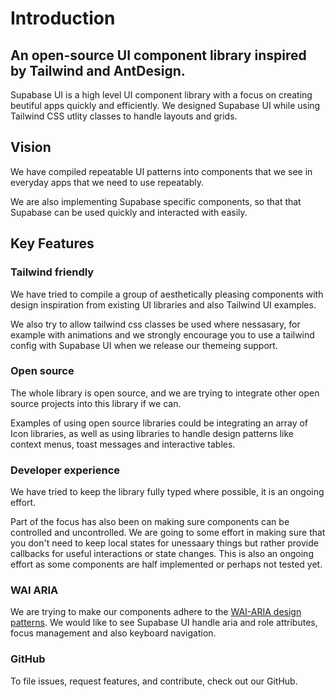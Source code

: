 # Introduction

## An open-source UI component library inspired by Tailwind and AntDesign.

Supabase UI is a high level UI component library with a focus on creating beutiful apps quickly and efficiently.
We designed Supabase UI while using Tailwind CSS utlity classes to handle layouts and grids.

## Vision

We have compiled repeatable UI patterns into components that we see in everyday apps that we need to use repeatably.

We are also implementing Supabase specific components, so that that Supabase can be used quickly and interacted with easily.

## Key Features

### Tailwind friendly

We have tried to compile a group of aesthetically pleasing components with design inspiration from existing UI libraries and also Tailwind UI examples.

We also try to allow tailwind css classes be used where nessasary, for example with animations and we strongly encourage you to use a tailwind config with Supabase UI when we release our themeing support.

### Open source

The whole library is open source, and we are trying to integrate other open source projects into this library if we can.

Examples of using open source libraries could be integrating an array of Icon libraries, as well as using libraries to handle design patterns like context menus, toast messages and interactive tables.

### Developer experience

We have tried to keep the library fully typed where possible, it is an ongoing effort.

Part of the focus has also been on making sure components can be controlled and uncontrolled.
We are going to some effort in making sure that you don't need to keep local states for unessaary things but rather provide callbacks for useful interactions or state changes.
This is also an ongoing effort as some components are half implemented or perhaps not tested yet.

### WAI ARIA

We are trying to make our components adhere to the [WAI-ARIA design patterns](https://www.w3.org/TR/wai-aria-practices-1.2).
We would like to see Supabase UI handle aria and role attributes, focus management and also keyboard navigation.

### GitHub

To file issues, request features, and contribute, check out our GitHub.
